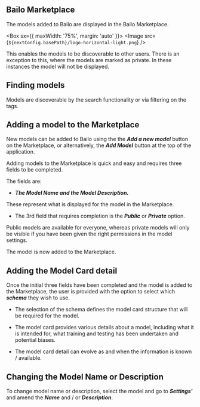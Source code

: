 
## **Bailo Marketplace**

The models added to Bailo are displayed in the Bailo Marketplace.

<Box sx={{ maxWidth: '75%', margin: 'auto' }}>
  <Image src={`${nextConfig.basePath}/logo-horizontal-light.png`} />
</Box>

This enables the models to be discoverable to other users. There is an exception to this, where the models are marked as
private. In these instances the model will not be displayed.

## **Finding models**

Models are discoverable by the search functionality or via filtering on the tags.

## **Adding a model to the Marketplace**

New models can be added to Bailo using the the **_Add a new model_** button on the Marketplace, or alternatively, the
**_Add Model_** button at the top of the application.

Adding models to the Marketplace is quick and easy and requires three fields to be completed.

The fields are:

- **_*The Model Name and the Model Description.*_**

These represent what is displayed for the model in the Marketplace.

- The 3rd field that requires completion is the **_*Public*_** or **_*Private*_** option.

Public models are available for everyone, whereas private models will only be visible if you have been given the right
permissions in the model settings.

The model is now added to the Marketplace.

## **Adding the Model Card detail**

Once the initial three fields have been completed and the model is added to the Marketplace, the user is provided with
the option to select which **_*schema*_** they wish to use.

- The selection of the schema defines the model card structure that will be required for the model.

- The model card provides various details about a model, including what it is intended for, what training and testing
  has been undertaken and potential biases.

- The model card detail can evolve as and when the information is known / available.

## Changing the Model Name or Description

To change model name or description, select the model and go to **_*Settings'*_** and amend the **_*Name*_** and / or
**_*Description*_**.

